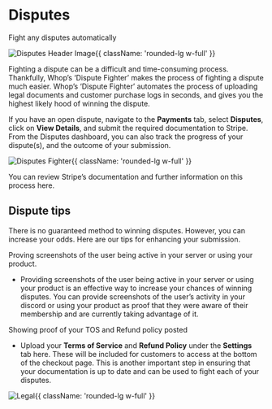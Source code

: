 
<HeroPattern />

<div className='lead'>

# Disputes

Fight any disputes automatically

![Disputes Header Image](https://i.imgur.com/pdDdmkD.png){{ className: 'rounded-lg w-full' }}

Fighting a dispute can be a difficult and time-consuming process. Thankfully, Whop’s ‘Dispute Fighter’ makes the process of fighting a dispute much easier. Whop’s ‘Dispute Fighter’ automates the process of uploading legal documents and customer purchase logs in seconds, and gives you the highest likely hood of winning the dispute.

If you have an open dispute, navigate to the **Payments** tab, select **Disputes**, click on **View Details**, and submit the required documentation to Stripe. From the Disputes dashboard, you can also track the progress of your dispute(s), and the outcome of your submission.

![Disputes Fighter](https://cdn.discordapp.com/attachments/1028424503707062362/1065712144777228378/DIsputeFighter.gif){{ className: 'rounded-lg w-full' }}

You can review Stripe’s documentation and further information on this process here.

## Dispute tips

There is no guaranteed method to winning disputes. However, you can increase your odds. Here are our tips for enhancing your submission.

Proving screenshots of the user being active in your server or using your product.

- Providing screenshots of the user being active in your server or using your product is an effective way to increase your chances of winning disputes. You can provide screenshots of the user’s activity in your discord or using your product as proof that they were aware of their membership and are currently taking advantage of it.

Showing proof of your TOS and Refund policy posted

- Upload your **Terms of Service** and **Refund Policy** under the **Settings** tab here. These will be included for customers to access at the bottom of the checkout page. This is another important step in ensuring that your documentation is up to date and can be used to fight each of your disputes.

![Legal](https://i.imgur.com/6NcPOJT.png){{ className: 'rounded-lg w-full' }}

</div>
